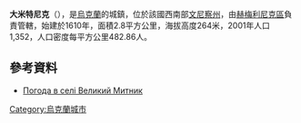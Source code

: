 {{coord|49|35|15|N|28|0|29|E|scale:30000|display=title}}

'''大米特尼克'''（{{lang-uk|Великий Митник}}），是[[烏克蘭|烏克蘭]]的城鎮，位於該國西南部[[文尼察州|文尼察州]]，由[[赫梅利尼克區|赫梅利尼克區]]負責管轄，始建於1610年，面積2.8平方公里，海拔高度264米，2001年人口1,352，人口密度每平方公里482.86人。

==參考資料==
* [http://weather.in.ua/ua/vinnickaja/2907 Погода в селі Великий Митник]{{Wayback|url=http://weather.in.ua/ua/vinnickaja/2907 |date=20111220083924 }}

{{Ukraine-geo-stub}}
[[Category:烏克蘭城市|Category:烏克蘭城市]]